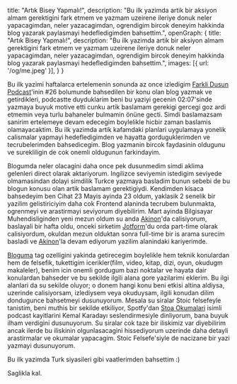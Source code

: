   title: "Artık Bisey Yapmalı!",
  description: "Bu ilk yazimda artik bir aksiyon almam gerektigini fark etmem ve yazmam uzeirene ileriye donuk neler yapacagimdan, neler yazacagimdan, ogrendigim bircok deneyim hakkinda blog yazarak paylasmayi hedefledigimden bahsettim.",
  openGraph: {
    title: "Artık Bisey Yapmalı!",
    description: "Bu ilk yazimda artik bir aksiyon almam gerektigini fark etmem ve yazmam uzeirene ileriye donuk neler yapacagimdan, neler yazacagimdan, ogrendigim bircok deneyim hakkinda blog yazarak paylasmayi hedefledigimden bahsettim.",
    images: [{ url: '/og/me.jpeg' }],
  }
}

Bu ilk yazimi haftalarca ertelemenin sonunda az once izledigim [Farkli Dusun Podcast](https://www.youtube.com/watch?v=YX9fCGd-a14)'inin #26 bolumunde bahsedilen bir konu olan blog yazmak ve getirdikleri,
podcastte duyduklarim beni bu yaziyi gecenin 02:07'sinde yazmaya buyuk motive etti cunku artik baslamam gerekigi gercegi goz ardi etmemin veya turlu bahaneler bulmamin önüne gecti. Simdi baslamazsam sanirim ertelemeye devam edecegim boylelikle hicbir zaman baslamis olamayacaktim.
Bu ilk yazimda artik kafamdaki planlari uygulamaya yonelik calismalar yapmayi hedefledigimden ve hayatta gorduguklerimden ve tecrubelerimden bahsedicegim. Blog yazmanin bircok faydasinin oldugunu ve surekliligin de cok onemli oldugunun farkindayim.

Blogumda neler olacagini daha once pek dusunmedim simdi aklima gelenleri direct olarak aktariyorum. Ingilizce seviyemin istedigim seviyede olmamasindan dolayi simdilik Turkce yazmaya basladim bunun sebebi de bu blogun konusu olan artik baslamam gerektigiydi. Kendimden kisaca bahsedeyim ben Cihat 23 Mayis ayinda 23 oldum, yaklasik 2 senelik bir yazilim gelistiriciyim daha cok Frontend alaninda tecrubem bulunmakta, ogrenmeyi ve arastirmayi seviyorum diyebilirim. Mart ayinda Bilgisayar Muhendisliginden yeni mezun oldum su anda [Akinon](https://akinon.com/)'da calisiyorum, baslayali bir hafta oldu, onceki sirketim [Jotform](https://jotform.com/)'du orda part-time olarak calisiyordum, okuldan mezun olduktan sonra full-time bir is arama surecim basladi ve [Akinon](https://akinon.com/)'la devam ediyorum yazilim alanindaki kariyerimde.

[Bloguma](https://cihat.dev) tag ozelligini yakinda getirecegim boylelikle hem teknik konulardan hem de felsefik, tukettigim icerikler(film, video, kitap, dizi, oyun, okudugm makaleler), benim icin  onemli gordugum bazi noktalar ve hayata dair konulardan bahseder ve bu sekilde ilgili alana gore yazilarimi eklerim. Bu ilgi alanlari da su sekilde oluyor; o donem hangi konu beni etkisi altina aldiysa, uzerinde calisiyorsam, izlediysem veya okuduysam, ilgili konudan dilim dondugunce bahsetmeyi dusunuyorum. Mesala su siralar Stoic felsefeyle tanistim, beni muthis bir sekilde etkiliyor, Spotfy'dan [Stoa Okumalari](https://open.spotify.com/show/2IXAsa4u3ERicxKeJihLO2?si=afe4871af00146c6) isimli podcast kayitlarini Kemal Karadayı seslendirmesiyle dinliyorum, bana buyuk ilham verdigini dusunuyorum. Su siralar cok taze bir iliskimiz var diyebilirim ancak ilerde bu iliskinin olgunlasacagini hissediyorum uzerinde daha detayli arastirmalar ve okumalar yapacagim. Stoic Felsefe'siyle de nacizane bir yazi yazmayi dusunuyorum.

Bu ilk yazimda Turk siyasileri gibi vaatlerimden bahsettim :)

Saglikla kal.
